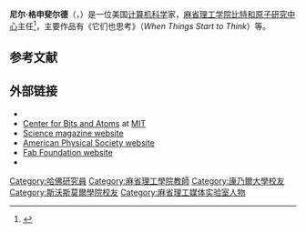 {{Infobox scientist
| name              = Neil A. Gershenfeld
| image             = Neil Gershenfeld (4902288881).jpg
| image_size        = 240px
| alt               =
| caption           = 2010年的尼尔·格申斐尔德
| birth_date        = {{birth date and age|1959|12|1|mf=yes}}
| birth_place       = [[宾夕法尼亚州|宾夕法尼亚州]][[Ardmore,_Pennsylvania|Ardmore]]
| death_date        =
| death_place       =
| nationality       = 美国
| fields            = [[计算机科学|计算机科学]]
| workplaces        = [[麻省理工学院|麻省理工学院]]
| alma_mater        = {{plainlist |
* {{nowrap|[[康奈尔大学|康奈尔大学]] <small>(Ph.D. 1990)</small>}}
* {{nowrap|[[斯沃斯莫爾學院|斯沃斯莫爾學院]] <small>(B.A. 1981)</small>}}
}}
| doctoral_advisor  =
| academic_advisors =
| known_for         = 美国麻省理工学院[[比特和原子研究中心|比特和原子研究中心]]主任
| religion          =
| signature         = <!--(filename only)-->
| signature_alt     =
| website           = {{URL|ng.cba.mit.edu}}
| footnotes         =
}}
'''尼尔·格申斐尔德'''（{{lang-en|Neil Adam Gershenfeld}}，{{bd|1959年|12月1日|}}）是一位美国[[计算机科学|计算机科学]]家，[[麻省理工学院|麻省理工学院]][[比特和原子研究中心|比特和原子研究中心]]主任<ref>{{cite web |url=http://ng.cba.mit.edu/neil/cv.pdf |title=CV: Prof. Neil Gershenfeld |website=ng.cba.mit.edu |access-date=July 30, 2015 |archive-date=2019-12-06 |archive-url=https://web.archive.org/web/20191206122541/http://ng.cba.mit.edu/neil/cv.pdf |dead-url=no }}</ref>，主要作品有《它们也思考》（''When Things Start to Think''）等。

== 参考文献 ==
{{reflist}}
== 外部链接 ==
* {{Official website|http://ng.cba.mit.edu/}}
* [http://cba.mit.edu/ Center for Bits and Atoms] {{Wayback|url=http://cba.mit.edu/ |date=20050522002311 }} at [[MIT|MIT]]
* [http://www.sciencemag.org/ Science magazine website] {{Wayback|url=http://www.sciencemag.org/ |date=20091018132952 }}
* [http://www.aps.org/ American Physical Society website] {{Wayback|url=http://www.aps.org/ |date=20190518153859 }}
* [https://web.archive.org/web/20140715055017/http://www.fabfoundation.org/about-us/ Fab Foundation website]
* {{TED speaker}}

{{Authority control}}

{{DEFAULTSORT:Gershenfeld, Neil}}

[[Category:哈佛研究員|Category:哈佛研究員]]
[[Category:麻省理工學院教師|Category:麻省理工學院教師]]
[[Category:康乃爾大學校友|Category:康乃爾大學校友]]
[[Category:斯沃斯莫爾學院校友|Category:斯沃斯莫爾學院校友]]
[[Category:麻省理工媒体实验室人物|Category:麻省理工媒体实验室人物]]